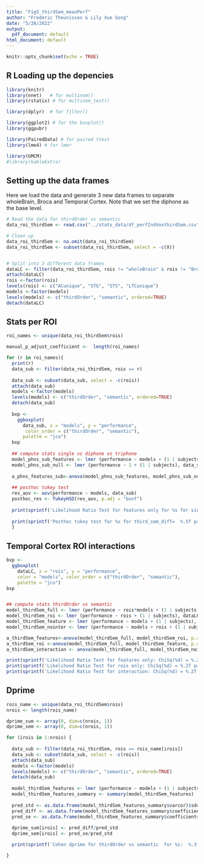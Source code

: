 ```yaml
---
title: "Fig5_thirdSem_meanPerf"
author: "Frederic Theunissen & Lily Xue Gong"
date: "5/28/2022"
output:
  pdf_document: default
html_document: default
---
```

  
```r
knitr::opts_chunk$set(echo = TRUE)
```

## R Loading up the depencies

```r
library(knitr)
library(nnet)   # for multinom()
library(rstatix) # for multinom_test()

library(dplyr)  # for filter()

library(ggplot2) # for the boxplot()
library(ggpubr)

library(PairedData) # for paired ttest
library(lme4) # for lmer

library(GMCM)
#library(kableExtra)
```


## Setting up the data frames 
Here we load the data and generate 3 new data frames to separate wholeBrain, Broca and Temporal Cortex.
Note that we set the diphone as the base level.


```r

# Read the data for thirdOrder vs semantic
data_roi_thirdSem <- read.csv("../stats_data/df_perfIndVoxthirdSem.csv")

# Clean up
data_roi_thirdSem <- na.omit(data_roi_thirdSem)
data_roi_thirdSem <- subset(data_roi_thirdSem, select = -c(X))


# Split into 3 different data frames
dataLC <- filter(data_roi_thirdSem, rois != "wholeBrain" & rois != "Broca" )
attach(dataLC)
rois <-factor(rois)
levels(rois) <- c("ACunique", "STG", "STS", "LTCunique")
models <-factor(models)
levels(models) <- c("thirdOrder", "semantic", ordered=TRUE)
detach(dataLC)

```

## Stats per ROI

```r

roi_names <- unique(data_roi_thirdSem$rois)

manual_p_adjust_coefficient <-  length(roi_names)

for (r in roi_names){
  print(r)
  data_sub <- filter(data_roi_thirdSem, rois == r)
  
  data_sub <- subset(data_sub, select = -c(rois))
  attach(data_sub)
  models <-factor(models)
  levels(models) <- c("thirdOrder", "semantic", ordered=TRUE)
  detach(data_sub)
  
  bxp <-
    ggboxplot(
      data_sub, x = "models", y = "performance",
       color_order = c("thirdOrder", "semantic"),
      palette = "jco")
  bxp
  
  ## compute stats single vs diphone vs triphone
  model_phns_sub_features <- lmer (performance ~ models + (1 | subjects), data_sub)
  model_phns_sub_null <- lmer (performance ~ 1 + (1 | subjects), data_sub)
  
  a_phns_features_sub<-anova(model_phns_sub_features, model_phns_sub_null, p.adj = "bonf")
  
  ## posthoc tukey test
  res_aov <- aov(performance ~ models, data_sub)
  posthoc_res <- TukeyHSD(res_aov, p.adj = "bonf")
  
  print(sprintf('Likelihood Ratio Test for features only for %s for single, diphone, triphone: ChiSq(%d) = %.2f p=%.2g', r, a_phns_features_sub$Df[2], a_phns_features_sub$Chisq[2], a_phns_features_sub$Pr[2]))
  
  print(sprintf('Posthoc tukey test for %s for third_sem_diff=  %.5f p=%.2g, manual adjusted p=%.2g', r, posthoc_res$models[1,1], posthoc_res$models[1,4],posthoc_res$models[1,4]* manual_p_adjust_coefficient))
  }

```


## Temporal Cortex ROI interactions


```r

bxp <-
  ggboxplot(
    dataLC, x = "rois", y = "performance",
    color = "models", color_order = c("thirdOrder", "semantic"),
    palette = "jco")
bxp


## compute stats thirdOrder vs semantic
model_thirdSem_full <- lmer (performance ~ rois*models + (1 | subjects), dataLC)
model_thirdSem_roi <- lmer (performance ~ rois + (1 | subjects), dataLC)
model_thirdSem_feature <- lmer (performance ~ models + (1 | subjects), dataLC)
model_thirdSem_nointer <- lmer (performance ~ models + rois + (1 | subjects), dataLC)

a_thirdSem_features<-anova(model_thirdSem_full, model_thirdSem_roi, p.adj = "bonf")
a_thirdSem_roi <-anova(model_thirdSem_full, model_thirdSem_feature, p.adj = "bonf")
a_thirdSem_interaction <- anova(model_thirdSem_full, model_thirdSem_nointer, p.adj = "bonf")

print(sprintf('Likelihood Ratio Test for features only: ChiSq(%d) = %.2f p=%.2g', a_thirdSem_features$Df[2], a_thirdSem_features$Chisq[2], a_thirdSem_features$Pr[2]))
print(sprintf('Likelihood Ratio Test for rois only: ChiSq(%d) = %.2f p=%.2g', a_thirdSem_roi$Df[2], a_thirdSem_roi$Chisq[2], a_thirdSem_roi$Pr[2]))
print(sprintf('Likelihood Ratio Test for interaction: ChiSq(%d) = %.2f p=%.2g', a_thirdSem_interaction$Df[2], a_thirdSem_interaction$Chisq[2], a_thirdSem_interaction$Pr[2]))


```
## Dprime

```r


rois_name <- unique(data_roi_thirdSem$rois)
nrois <- length(rois_name)

dprime_sum <- array(0, dim=c(nrois, 1))
dprime_sem <- array(0, dim=c(nrois, 1))

for (irois in 1:nrois) {
  
  data_sub <- filter(data_roi_thirdSem, rois == rois_name[irois])
  data_sub <- subset(data_sub, select = -c(rois))
  attach(data_sub)
  models <-factor(models)
  levels(models) <- c("thirdOrder", "semantic", ordered=TRUE)
  detach(data_sub)
  
  model_thirdSem_features <- lmer (performance ~ models + (1 | subjects), data_sub)
  model_thirdSem_features_summary <- summary(model_thirdSem_features)
  
  pred_std <- as.data.frame(model_thirdSem_features_summary$varcor)$sdcor[1]
  pred_diff <- as.data.frame(model_thirdSem_features_summary$coefficients)$Estimate[2]
  pred_se <- as.data.frame(model_thirdSem_features_summary$coefficients)$Std[2]
  
  dprime_sum[irois] <- pred_diff/pred_std
  dprime_sem[irois] <- pred_se/pred_std

  print(sprintf('Cohen dprime for thirdOrder vs semantic  for %s:  %.3f +- %.3f', rois_name[irois],  -dprime_sum[irois], 2*dprime_sem[irois]))

}


```
